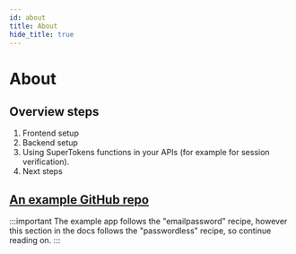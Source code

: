 ```yaml
---
id: about
title: About
hide_title: true
---
```


<!-- ./thirdpartyemailpassword/serverless/with-aws-lambda/about.mdx -->
<!-- 1 -->

# About

## Overview steps

1. Frontend setup
2. Backend setup
3. Using SuperTokens functions in your APIs (for example for session verification).
4. Next steps

## [An example GitHub repo](https://github.com/supertokens/supertokens-node/tree/master/examples/aws/with-emailpassword) 


:::important
The example app follows the "emailpassword" recipe, however this section in the docs follows the "passwordless" recipe, so continue reading on.
:::
